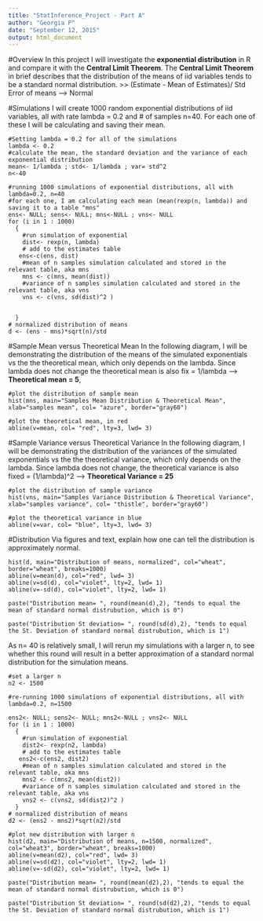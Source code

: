 ```yaml
---
title: "StatInference_Project - Part A"
author: "Georgia P"
date: "September 12, 2015"
output: html_document
---
```


#Overview 
In this project I will investigate the **exponential distribution** in R and compare it with the **Central Limit Theorem**.
The **Central Limit Theorem** in brief describes that the distribution of the means of iid variables tends to be a standard normal distribution. >> (Estimate - Mean of Estimates)/ Std Error of means --> Normal 

#Simulations 
I will create 1000 random exponential distributions of iid variables, all with rate lambda = 0.2 and # of samples n=40.
For each one of these I will be calculating and saving their mean.

```r1
 
#Setting lambda = 0.2 for all of the simulations
lambda <- 0.2
#calculate the mean, the standard deviation and the variance of each exponential distribution
mean<- 1/lambda ; std<- 1/lambda ; var= std^2
n<-40

#running 1000 simulations of exponential distributions, all with lambda=0.2, n=40
#for each one, I am calculating each mean (mean(rexp(n, lambda)) and saving it to a table "mns"
ens<- NULL; sens<- NULL; mns<-NULL ; vns<- NULL
for (i in 1 : 1000) 
  {
    #run simulation of exponential
    dist<- rexp(n, lambda)
    # add to the estimates table
   ens<-c(ens, dist)
    #mean of n samples simulation calculated and stored in the relevant table, aka mns
    mns <- c(mns, mean(dist))
    #variance of n samples simulation calculated and stored in the relevant table, aka vns
    vns <- c(vns, sd(dist)^2 )
   
   
  }
# normalized distribution of means
d <- (ens - mns)*sqrt(n)/std
```

#Sample Mean versus Theoretical Mean 
In the following diagram, I will be demonstrating the distribution of the means of the simulated exponentials vs the the theoretical mean, which only depends on the lambda. 
Since lambda does not change the theoretical mean is also fix = 1/lambda --> **Theoretical mean = 5**, 

```r2
#plot the distribution of sample mean
hist(mns, main="Samples Mean Distribution & Theoretical Mean", xlab="samples mean", col= "azure", border="gray60")

#plot the theoretical mean, in red
abline(v=mean, col= "red", lty=3, lwd= 3)

````

#Sample Variance versus Theoretical Variance
In the following diagram, I will be demonstrating the distribution of the variances of the simulated exponentials vs the the theoretical variance, which only depends on the lambda. 
Since lambda does not change,  the theoretical variance is also fixed = (1/lambda)^2 --> **Theoretical Variance = 25**

```r3
#plot the distribution of sample variance
hist(vns, main="Samples Variance Distribution & Theoretical Variance", xlab="samples variance", col= "thistle", border="gray60")

#plot the theoretical variance in blue
abline(v=var, col= "blue", lty=3, lwd= 3)

````
#Distribution
Via figures and text, explain how one can tell the distribution is approximately normal.
```r4
hist(d, main="Distribution of means, normalized", col="wheat", border="wheat", breaks=1000)
abline(v=mean(d), col="red", lwd= 3)
abline(v=sd(d), col="violet", lty=2, lwd= 1)
abline(v=-sd(d), col="violet", lty=2, lwd= 1)

paste("Distribution mean= ", round(mean(d),2), "tends to equal the mean of standard normal distrubution, which is 0")

paste("Distribution St deviation= ", round(sd(d),2), "tends to equal the St. Deviation of standard normal distrubution, which is 1")

```

As n= 40 is relatively small, I will rerun  my simulations with a larger n, to see whether this round will result in a better approximation of a standard normal distribution for the simulation means.


```r5
#set a larger n
n2 <- 1500

#re-running 1000 simulations of exponential distributions, all with lambda=0.2, n=1500

ens2<- NULL; sens2<- NULL; mns2<-NULL ; vns2<- NULL
for (i in 1 : 1000) 
  {
    #run simulation of exponential
    dist2<- rexp(n2, lambda)
    # add to the estimates table
   ens2<-c(ens2, dist2)
    #mean of n samples simulation calculated and stored in the relevant table, aka mns
    mns2 <- c(mns2, mean(dist2))
    #variance of n samples simulation calculated and stored in the relevant table, aka vns
    vns2 <- c(vns2, sd(dist2)^2 )
  }
# normalized distribution of means
d2 <- (ens2 - mns2)*sqrt(n2)/std

#plot new distribution with larger n
hist(d2, main="Distribution of means, n=1500, normalized", col="wheat3", border="wheat", breaks=1000)
abline(v=mean(d2), col="red", lwd= 3)
abline(v=sd(d2), col="violet", lty=2, lwd= 1)
abline(v=-sd(d2), col="violet", lty=2, lwd= 1)

paste("Distribution mean= ", round(mean(d2),2), "tends to equal the mean of standard normal distrubution, which is 0")

paste("Distribution St deviation= ", round(sd(d2),2), "tends to equal the St. Deviation of standard normal distrubution, which is 1")

```



